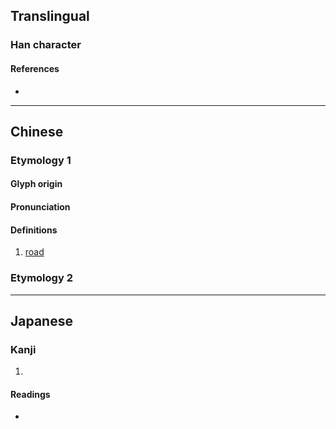 {{character info/new}}
==Translingual==
{{Han simplified forms|墿|㘮|⿰土𠬤|ex=true}}
===Han character===
{{Han char|rn=32|rad=土|as=13|sn=16|four=46141|canj=GWLJ|ids=⿰土睪}}

====References====
* {{Han ref|kx=0240.050|dkj=05511|dj=0479.250|hdz=10491.130|uh=58BF|ud=22719|bh=E94C|bd=59724}}

----

==Chinese==

===Etymology 1===
{{zh-forms|alt=⿰土𠬤:simplified form,㘮}}

====Glyph origin====
{{Han etym}}

====Pronunciation====
{{zh-pron
|m=yì
|c=jik6
|mc=y
|oc=y
|cat=n
}}

====Definitions====
{{zh-hanzi}}

# [[road]]

===Etymology 2===
{{zh-see|途|v}}

----

==Japanese==
{{ja-kanji forms|㘮|墿}}
===Kanji===
{{ja-kanji|grade=|rs=土13|shin=㘮}}
# {{rfdef|ja|sort=土13}}

====Readings====
* {{ja-readings|on=[[えき]] (eki), [[と]] (to)|kun=[[みち]] (michi)}}